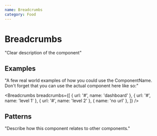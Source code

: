 ```yaml
---
name: Breadcrumbs
category: Food
---
```



# Breadcrumbs

"Clear description of the component"

## Examples
"A few real world examples of how you could use the ComponentName. Don't forget that you can use the actual component here like so:"

<Breadcrumbs breadcrumbs={[
        { url: '#', name: 'dashboard' },
        { url: '#', name: 'level 1' },
        { url: '#', name: 'level 2' },
        { name: 'no url' },
    ]} />

## Patterns
"Describe how this component relates to other components."
